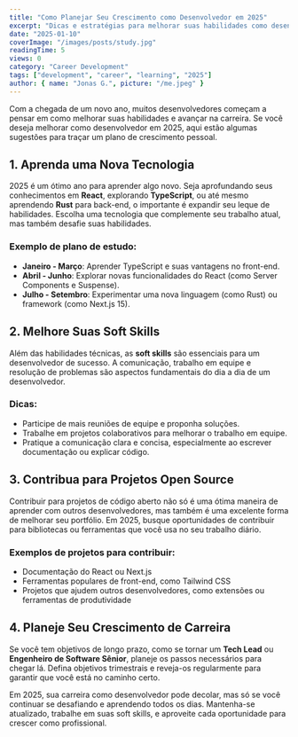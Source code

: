 ```yaml
---
title: "Como Planejar Seu Crescimento como Desenvolvedor em 2025"
excerpt: "Dicas e estratégias para melhorar suas habilidades como desenvolvedor, explorar novas tecnologias e avançar na carreira em 2025."
date: "2025-01-10"
coverImage: "/images/posts/study.jpg"
readingTime: 5
views: 0
category: "Career Development"
tags: ["development", "career", "learning", "2025"]
author: { name: "Jonas G.", picture: "/me.jpeg" }
---
```


Com a chegada de um novo ano, muitos desenvolvedores começam a pensar em como melhorar suas habilidades e avançar na carreira. Se você deseja melhorar como desenvolvedor em 2025, aqui estão algumas sugestões para traçar um plano de crescimento pessoal.

## 1. Aprenda uma Nova Tecnologia

2025 é um ótimo ano para aprender algo novo. Seja aprofundando seus conhecimentos em **React**, explorando **TypeScript**, ou até mesmo aprendendo **Rust** para back-end, o importante é expandir seu leque de habilidades. Escolha uma tecnologia que complemente seu trabalho atual, mas também desafie suas habilidades.

### Exemplo de plano de estudo:

- **Janeiro - Março**: Aprender TypeScript e suas vantagens no front-end.
- **Abril - Junho**: Explorar novas funcionalidades do React (como Server Components e Suspense).
- **Julho - Setembro**: Experimentar uma nova linguagem (como Rust) ou framework (como Next.js 15).

## 2. Melhore Suas Soft Skills

Além das habilidades técnicas, as **soft skills** são essenciais para um desenvolvedor de sucesso. A comunicação, trabalho em equipe e resolução de problemas são aspectos fundamentais do dia a dia de um desenvolvedor.

### Dicas:

- Participe de mais reuniões de equipe e proponha soluções.
- Trabalhe em projetos colaborativos para melhorar o trabalho em equipe.
- Pratique a comunicação clara e concisa, especialmente ao escrever documentação ou explicar código.

## 3. Contribua para Projetos Open Source

Contribuir para projetos de código aberto não só é uma ótima maneira de aprender com outros desenvolvedores, mas também é uma excelente forma de melhorar seu portfólio. Em 2025, busque oportunidades de contribuir para bibliotecas ou ferramentas que você usa no seu trabalho diário.

### Exemplos de projetos para contribuir:

- Documentação do React ou Next.js
- Ferramentas populares de front-end, como Tailwind CSS
- Projetos que ajudem outros desenvolvedores, como extensões ou ferramentas de produtividade

## 4. Planeje Seu Crescimento de Carreira

Se você tem objetivos de longo prazo, como se tornar um **Tech Lead** ou **Engenheiro de Software Sênior**, planeje os passos necessários para chegar lá. Defina objetivos trimestrais e reveja-os regularmente para garantir que você está no caminho certo.

Em 2025, sua carreira como desenvolvedor pode decolar, mas só se você continuar se desafiando e aprendendo todos os dias. Mantenha-se atualizado, trabalhe em suas soft skills, e aproveite cada oportunidade para crescer como profissional.
